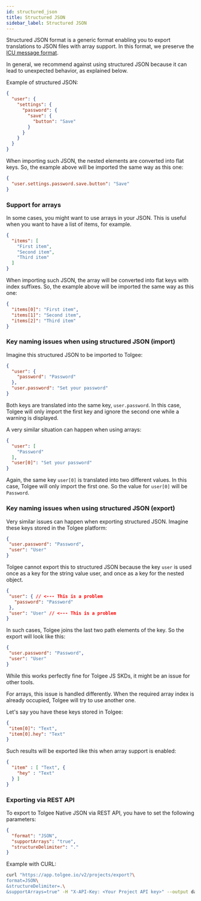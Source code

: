 ```yaml
---
id: structured_json
title: Structured JSON
sidebar_label: Structured JSON
---
```


Structured JSON format is a generic format enabling you to export translations to JSON files with array support.
In this format, we preserve the [ICU message format](/platform/translation_process/icu_message_format).

In general, we recommend against using structured JSON because it can lead to unexpected behavior, as explained below.

Example of structured JSON:

```json title="en.json"
{
  "user": {
    "settings": {
      "password": {
        "save": {
          "button": "Save"
        }
      }
    }
  }
}
```

When importing such JSON, the nested elements are converted into flat keys. So, the example above will be imported the same way as this one:

```json title="en.json"
{
  "user.settings.password.save.button": "Save"
}
```

### Support for arrays

In some cases, you might want to use arrays in your JSON. This is useful when you want to have a list of items, for example.

```json title="en.json"
{
  "items": [
    "First item",
    "Second item",
    "Third item"
  ]
}
```

When importing such JSON, the array will be converted into flat keys with index suffixes. So, the example above will be imported the same way as this one:

```json title="en.json"
{
  "items[0]": "First item",
  "items[1]": "Second item",
  "items[2]": "Third item"
}
```

### Key naming issues when using structured JSON (import)

Imagine this structured JSON to be imported to Tolgee:

```json title="en.json"
{
  "user": {
    "password": "Password"
  },
  "user.password": "Set your password"
}
```

Both keys are translated into the same key, `user.password`. In this case, Tolgee will only import the first key and
ignore the second one while a warning is displayed.


<ScreenshotWrapper src="/img/docs/platform/formats/json_import_conflict_warning.webp" alt="Import warning" />

A very similar situation can happen when using arrays:

```json title="en.json"
{
  "user": [
    "Password"
  ],
  "user[0]": "Set your password"
}
```

Again, the same key `user[0]` is translated into two different values. In this case, Tolgee will only import the first
one. So the value for `user[0]` will be `Password`.

### Key naming issues when using structured JSON (export)

Very similar issues can happen when exporting structured JSON. Imagine these keys stored in the Tolgee platform:

```json
{
 "user.password": "Password",
 "user": "User"
}
```

Tolgee cannot export this to structured JSON because the key `user` is used once as a key for the string value user, and once
as a key for the nested object.

```json title="INVALID JSON (key user is used twice)"
{
 "user": { // <--- This is a problem
   "password": "Password"
 },
 "user": "User" // <--- This is a problem
}
```

In such cases, Tolgee joins the last two path elements of the key. So the export will look like this:

```json title="en.json"
{
 "user.password": "Password",
 "user": "User"
}
```

While this works perfectly fine for Tolgee JS SKDs, it might be an issue for other tools.

For arrays, this issue is handled differently. When the required array index is already occupied, Tolgee will try to
use another one.

Let's say you have these keys stored in Tolgee:

```json
{
 "item[0]": "Text",
 "item[0].hey": "Text"
}
```

Such results will be exported like this when array support is enabled:
```json
{
  "item" : [ "Text", {
    "hey" : "Text"
  } ]
}
```

### Exporting via REST API
To export to Tolgee Native JSON via REST API, you have to set the following parameters:
```json
{
  "format": "JSON",
  "supportArrays": "true",
  "structureDelimiter": "."
}
```

Example with CURL:
```bash
curl "https://app.tolgee.io/v2/projects/export?\
format=JSON\
&structureDelimiter=.\
&supportArrays=true" -H "X-API-Key: <Your Project API key>" --output data.zip
```


<Importing />
